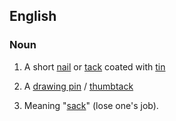 ==English==

===Noun===
{{en-noun}}

# A short [[nail]] or [[tack]] coated with [[tin]]
#{{British}} A [[drawing pin]] / [[thumbtack]]
# {{CockneyRS}} Meaning "[[sack]]" (lose one's job).
